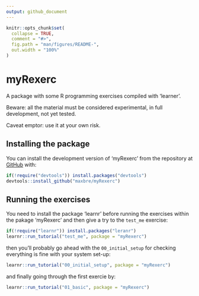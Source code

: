 ```yaml
---
output: github_document
---
```


<!-- README.md is generated from README.Rmd. Please edit that file -->

```r
knitr::opts_chunk$set(
  collapse = TRUE,
  comment = "#>",
  fig.path = "man/figures/README-",
  out.width = "100%"
)
```

# myRexerc

<!-- badges: start -->
<!-- badges: end -->

A package with some R programming exercises compiled with 'learner'.

Beware: all the material must be considered experimental, in full development, not yet tested.

Caveat emptor: use it at your own risk.

## Installing the package

You can install the development version of 'myRexerc' from the repository at [GitHub](https://github.com/maxbre/myRexerc/) with:

``` r
if(!require("devtools")) install.packages("devtools")
devtools::install_github("maxbre/myRexerc")
```
## Running the exercises

You need to install the package 'learnr' before running the exercises within the pakage 'myRexerc' and then give a try to the `test_me` exercise:

``` r
if(!require("learnr")) install.packages("leranr")
learnr::run_tutorial("test_me", package = "myRexerc")
```

then you'll probably go ahead with the `00_initial_setup` for checking everything is fine with your system set-up:

``` r
learnr::run_tutorial("00_initial_setup", package = "myRexerc")
```
and finally going through the first exercie by:

``` r
learnr::run_tutorial("01_basic", package = "myRexerc")
```
